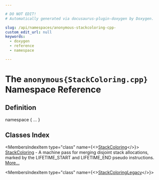 ```yaml
---

# DO NOT EDIT!
# Automatically generated via docusaurus-plugin-doxygen by Doxygen.

slug: /api/namespaces/anonymous-stackcoloring-cpp-
custom_edit_url: null
keywords:
  - doxygen
  - reference
  - namespace

---
```





# The `anonymous{StackColoring.cpp}` Namespace Reference

<DoxygenPage pluginConfig={pluginConfig}>



## Definition

<CodeBlock>namespace &#123; ... &#125;</CodeBlock>

## Classes Index

<MembersIndex>

<MembersIndexItem
  type="class"
  name={<><a href="/docs/api/classes/anonymous-namespace-stackcoloring-cpp-/stackcoloring">StackColoring</a></>}>
<a href="/docs/api/classes/anonymous-namespace-stackcoloring-cpp-/stackcoloring">StackColoring</a> - A machine pass for merging disjoint stack allocations, marked by the LIFETIME&#95;START and LIFETIME&#95;END pseudo instructions. <a href="/docs/api/classes/anonymous-namespace-stackcoloring-cpp-/stackcoloring/#details">More...</a>
</MembersIndexItem>

<MembersIndexItem
  type="class"
  name={<><a href="/docs/api/classes/anonymous-namespace-stackcoloring-cpp-/stackcoloringlegacy">StackColoringLegacy</a></>}>
</MembersIndexItem>

</MembersIndex>


</DoxygenPage>
